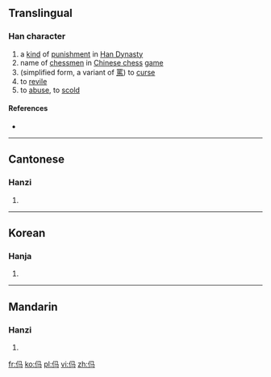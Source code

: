 ==Translingual==

===Han character===
{{Han char|rn=9|rad=人|as=03|sn=5|four=|canj=人弓女一 (ONVM)|ids=⿰[[亻]][[马]]}}

# a [[kind]] of [[punishment]] in [[w:Han Dynasty|Han Dynasty]]
# name of [[chessmen]] in [[Chinese chess]] [[game]]
# (simplified form, a variant of [[罵]]) to [[curse]]
# to [[revile]]
# to [[abuse]], to [[scold]]

====References====
* {{Han ref|kx=0094.051|uh=3437|ud=13367}}

----

==Cantonese==

===Hanzi===
{{yue-hanzi|jyut=[[maa6]]|y=ma6}}

# {{defn|lang=yue|sort=人03}}

----

==Korean==

===Hanja===
{{ko-hanja|hangeul=마|rv=ma|mr=ma|y=ma|eumhun=욕하다|ehrv=yokhada|ehmr=yokhada|ehy=yokhata}}

# {{defn|lang=ko|sort=人03}}

----

==Mandarin==

===Hanzi===
{{cmn-hanzi|pin=[[mǎ]] ([[ma3]]), [[mà]] ([[ma4]]), [[mián]] ([[mian2]])|wg=ma<sup>3</sup>, ma<sup>4</sup>, mien<sup>2</sup>}}

# {{defn|lang=cmn|sort=人03}}

[[fr:㐷]]
[[ko:㐷]]
[[pl:㐷]]
[[vi:㐷]]
[[zh:㐷]]